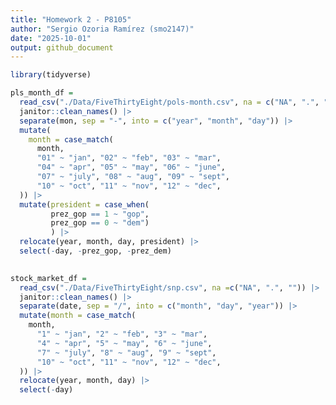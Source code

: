 ```yaml
---
title: "Homework 2 - P8105"
author: "Sergio Ozoria Ramírez (smo2147)"
date: "2025-10-01"
output: github_document
---
```


```r
library(tidyverse)
```


```r
pls_month_df =
  read_csv("./Data/FiveThirtyEight/pols-month.csv", na = c("NA", ".", "")) |> 
  janitor::clean_names() |> 
  separate(mon, sep = "-", into = c("year", "month", "day")) |> 
  mutate(
    month = case_match(
      month,
      "01" ~ "jan", "02" ~ "feb", "03" ~ "mar",
      "04" ~ "apr", "05" ~ "may", "06" ~ "june",
      "07" ~ "july", "08" ~ "aug", "09" ~ "sept",
      "10" ~ "oct", "11" ~ "nov", "12" ~ "dec",
  )) |> 
  mutate(president = case_when(
         prez_gop == 1 ~ "gop",
         prez_gop == 0 ~ "dem")
         ) |> 
  relocate(year, month, day, president) |> 
  select(-day, -prez_gop, -prez_dem)
  
```



```r
stock_market_df =
  read_csv("./Data/FiveThirtyEight/snp.csv", na =c("NA", ".", "")) |> 
  janitor::clean_names() |> 
  separate(date, sep = "/", into = c("month", "day", "year")) |> 
  mutate(month = case_match(
    month,
      "1" ~ "jan", "2" ~ "feb", "3" ~ "mar",
      "4" ~ "apr", "5" ~ "may", "6" ~ "june",
      "7" ~ "july", "8" ~ "aug", "9" ~ "sept",
      "10" ~ "oct", "11" ~ "nov", "12" ~ "dec",
  )) |> 
  relocate(year, month, day) |> 
  select(-day)
```


